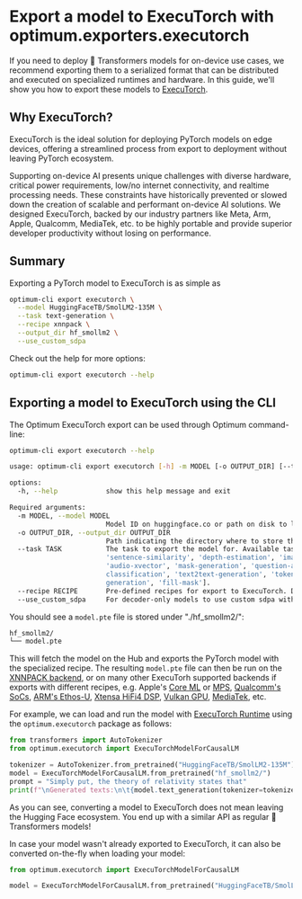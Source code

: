 <!--Copyright 2025 The HuggingFace Team. All rights reserved.

Licensed under the Apache License, Version 2.0 (the "License"); you may not use this file except in compliance with
the License. You may obtain a copy of the License at

http://www.apache.org/licenses/LICENSE-2.0

Unless required by applicable law or agreed to in writing, software distributed under the License is distributed on
an "AS IS" BASIS, WITHOUT WARRANTIES OR CONDITIONS OF ANY KIND, either express or implied. See the License for the
specific language governing permissions and limitations under the License.
-->

# Export a model to ExecuTorch with optimum.exporters.executorch

If you need to deploy 🤗 Transformers models for on-device use cases, we recommend
exporting them to a serialized format that can be distributed and executed on specialized
runtimes and hardware. In this guide, we'll show you how to export these
models to [ExecuTorch](https://pytorch.org/executorch/main/intro-overview.html).


## Why ExecuTorch?

ExecuTorch is the ideal solution for deploying PyTorch models on edge devices, offering a streamlined process from
export to deployment without leaving PyTorch ecosystem.

Supporting on-device AI presents unique challenges with diverse hardware, critical power requirements, low/no internet
connectivity, and realtime processing needs. These constraints have historically prevented or slowed down the creation
of scalable and performant on-device AI solutions. We designed ExecuTorch, backed by our industry partners like Meta,
Arm, Apple, Qualcomm, MediaTek, etc. to be highly portable and provide superior developer productivity without losing on
performance.


## Summary

Exporting a PyTorch model to ExecuTorch is as simple as

```bash
optimum-cli export executorch \
  --model HuggingFaceTB/SmolLM2-135M \
  --task text-generation \
  --recipe xnnpack \
  --output_dir hf_smollm2 \
  --use_custom_sdpa
```

Check out the help for more options:

```bash
optimum-cli export executorch --help
```


## Exporting a model to ExecuTorch using the CLI

The Optimum ExecuTorch export can be used through Optimum command-line:

```bash
optimum-cli export executorch --help

usage: optimum-cli export executorch [-h] -m MODEL [-o OUTPUT_DIR] [--task TASK] [--recipe RECIPE]

options:
  -h, --help            show this help message and exit

Required arguments:
  -m MODEL, --model MODEL
                        Model ID on huggingface.co or path on disk to load model from.
  -o OUTPUT_DIR, --output_dir OUTPUT_DIR
                        Path indicating the directory where to store the generated ExecuTorch model.
  --task TASK           The task to export the model for. Available tasks depend on the model, but are among: ['audio-classification', 'feature-extraction', 'image-to-text',
                        'sentence-similarity', 'depth-estimation', 'image-segmentation', 'audio-frame-classification', 'masked-im', 'semantic-segmentation', 'text-classification',
                        'audio-xvector', 'mask-generation', 'question-answering', 'text-to-audio', 'automatic-speech-recognition', 'image-to-image', 'multiple-choice', 'image-
                        classification', 'text2text-generation', 'token-classification', 'object-detection', 'zero-shot-object-detection', 'zero-shot-image-classification', 'text-
                        generation', 'fill-mask'].
  --recipe RECIPE       Pre-defined recipes for export to ExecuTorch. Defaults to "xnnpack".
  --use_custom_sdpa     For decoder-only models to use custom sdpa with static kv cache to boost performance. Defaults to False.

```

You should see a `model.pte` file is stored under "./hf_smollm2/":

```bash
hf_smollm2/
└── model.pte
```

This will fetch the model on the Hub and exports the PyTorch model with the specialized recipe. The resulting `model.pte` file can then be run on the [XNNPACK backend](https://pytorch.org/executorch/main/tutorial-xnnpack-delegate-lowering.html), or on many
other ExecuTorh supported backends if exports with different recipes, e.g. Apple's [Core ML](https://pytorch.org/executorch/main/build-run-coreml.html) or [MPS](https://pytorch.org/executorch/main/build-run-mps.html), [Qualcomm's SoCs](https://pytorch.org/executorch/main/build-run-qualcomm-ai-engine-direct-backend.html), [ARM's Ethos-U](https://pytorch.org/executorch/main/executorch-arm-delegate-tutorial.html), [Xtensa HiFi4 DSP](https://pytorch.org/executorch/main/build-run-xtensa.html), [Vulkan GPU](https://pytorch.org/executorch/main/build-run-vulkan.html), [MediaTek](https://pytorch.org/executorch/main/build-run-mediatek-backend.html), etc.

For example, we can load and run the model with [ExecuTorch Runtime](https://pytorch.org/executorch/main/runtime-overview.html) using the `optimum.executorch` package as follows:

```python
from transformers import AutoTokenizer
from optimum.executorch import ExecuTorchModelForCausalLM

tokenizer = AutoTokenizer.from_pretrained("HuggingFaceTB/SmolLM2-135M")
model = ExecuTorchModelForCausalLM.from_pretrained("hf_smollm2/")
prompt = "Simply put, the theory of relativity states that"
print(f"\nGenerated texts:\n\t{model.text_generation(tokenizer=tokenizer, prompt=prompt, max_seq_len=45)}")
```

As you can see, converting a model to ExecuTorch does not mean leaving the Hugging Face ecosystem. You end up with a similar API as regular 🤗 Transformers models!

In case your model wasn't already exported to ExecuTorch, it can also be converted on-the-fly when loading your model:

```python
from optimum.executorch import ExecuTorchModelForCausalLM

model = ExecuTorchModelForCausalLM.from_pretrained("HuggingFaceTB/SmolLM2-135M", recipe="xnnpack", attn_implementation="custom_sdpa")
```
